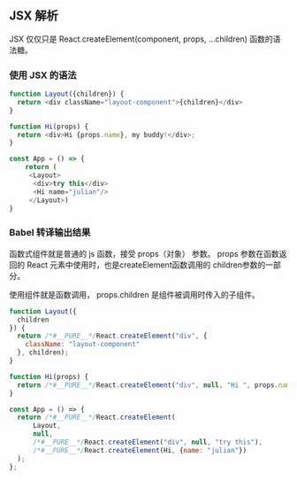 ## JSX 解析
JSX 仅仅只是 React.createElement(component, props, ...children) 函数的语法糖。

### 使用 JSX 的语法

```javascript
function Layout({children}) {
  return <div className="layout-component">{children}</div>
}

function Hi(props) {
  return <div>Hi {props.name}, my buddy!</div>;
}

const App = () => {
	return (
  	 <Layout>
      <div>try this</div>
      <Hi name="julian"/>
     </Layout>)
}
```

### Babel 转译输出结果
函数式组件就是普通的 js 函数，接受 props（对象） 参数。 
props 参数在函数返回的 React 元素中使用时，也是createElement函数调用的 children参数的一部分。

使用组件就是函数调用，
props.children 是组件被调用时传入的子组件。

```javascript
function Layout({
  children
}) {
  return /*#__PURE__*/React.createElement("div", {
    className: "layout-component"
  }, children);
}

function Hi(props) {
  return /*#__PURE__*/React.createElement("div", null, "Hi ", props.name, ", my buddy!");
}

const App = () => {
  return /*#__PURE__*/React.createElement(
      Layout, 
      null, 
      /*#__PURE__*/React.createElement("div", null, "try this"), 
      /*#__PURE__*/React.createElement(Hi, {name: "julian"})
  );
};
```